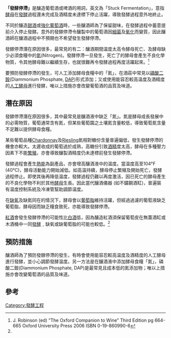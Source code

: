 '''「發酵停滯」'''是釀造葡萄酒或啤酒的用詞，英文為「Stuck Fermentation」，意指[[酵母|酵母]]在[[發酵|發酵]]過程還未完成及酒精度未達標下停止活躍，導致發酵過程意外地終止。

不同於釀造[[甜酒|甜酒]]或[[強化葡萄酒|強化葡萄酒]]時，一些釀酒師為了保留甜味，在發酵過程中蓄意提前介入停止發酵。意外的發酵停滯令釀製中的葡萄酒因[[細菌|細菌]]及[[氧化|氧化]]而變質，因此釀酒師在釀酒過程中不預期也不希望發生發酵停滯。

發酵停滯潛在原因很多，最常見的有二：釀酒期間温度太高令酵母死亡、及酵母缺少必須食糧中的[[氮|氮]](Nitrogen)。發酵停滯一旦發生，死亡了的酵母會產生不良化學物質，令其他酵母難以繼續生存，也就很難再令發酵過程再度活躍起來。<ref name="#1">J. Robinson (ed) "The Oxford Companion to Wine" Third Edition pg 664-665 Oxford University Press 2006 ISBN 0-19-860990-6</ref>

要預防發酵停滯的發生，可人工添加酵母食糧中的「氮」，在酒莊中常見以[[磷酸二銨|磷酸二銨]](Diammonium Phosphate, [[DAP|DAP]])形式添加；又或使用能容忍較高温度及酒精度的[[人工酵母|人工酵母]]進行發酵，唯以上措施亦會改變葡萄酒的品質及味道。

==潛在原因==

發酵停滯潛在原因很多，其中最常見是釀酒液中缺乏「氮」。氮是酵母成長發展中的必需物質，葡萄通常含有氮，但某些葡萄園之土壤氮含量較低，導致葡萄氮含量不足難以提供酵母食糧。

某些葡萄品種[[Chardonnay|Chardonnay]]及[[Riesling|Riesling]]氮相對糖份含量普遍偏低，發生發酵停滯的機會亦較大。太遲收成的葡萄過於成熟，高糖份引致[[酒精|酒精]]度太高，酵母在多種壓力因素下不能[[繁殖|繁殖]]，亦會導致釀製酒精度仍未達標前發生發酵停滯。

發酵過程會產生[[熱能|熱能]]為副產品，亦會增高釀酒液中的温度。當温度高至104°F (40°C)，酵母活動能力開始減低。如高温持續，酵母停止繁殖及開始死亡，發酵過程停止。即使其後再降低温度，發酵過程仍難以再度激活，因已死亡的酵母產生的不良化學物不利於其他[[酵母|酵母]]生長。因此當代釀酒儀器 (如不鏽鋼酒缸)，普遍裝有温度控制系統及冷凍管幫助調節温度。

在[[缺氧|缺氧]]及缺氮同在的情況下，酵母會以[[葡萄脂|葡萄脂]]維持活躍，但經過過濾的葡萄液缺乏葡萄脂，酵母因而缺乏糧食致死，亦能導致發酵停滯。

[[紅酒|紅酒]]會發生發酵停滯的可能性比[[白酒|白酒]]低，因為釀造紅酒須保留葡萄皮在無蓋酒缸或木酒桶中一同[[發酵|發酵]]﹐缺氧或缺葡萄脂的可能也較低。<ref name="#1"/>

==預防措施==

釀酒師為了預防發酵停滯的發生，有時會使用能容忍較高温度及酒精度的人工酵母進行發酵，並小心調節發酵温度。另一方法是在釀酒液中添加酵母食糧「氮」，磷酸二銨(Diammonium Phosphate, DAP)是最常見且成本低的氮添加物；唯以上措施亦會改變葡萄酒的品質及味道。

==參考==
{{reflist}}

[[Category:發酵工程|Category:發酵工程]]
